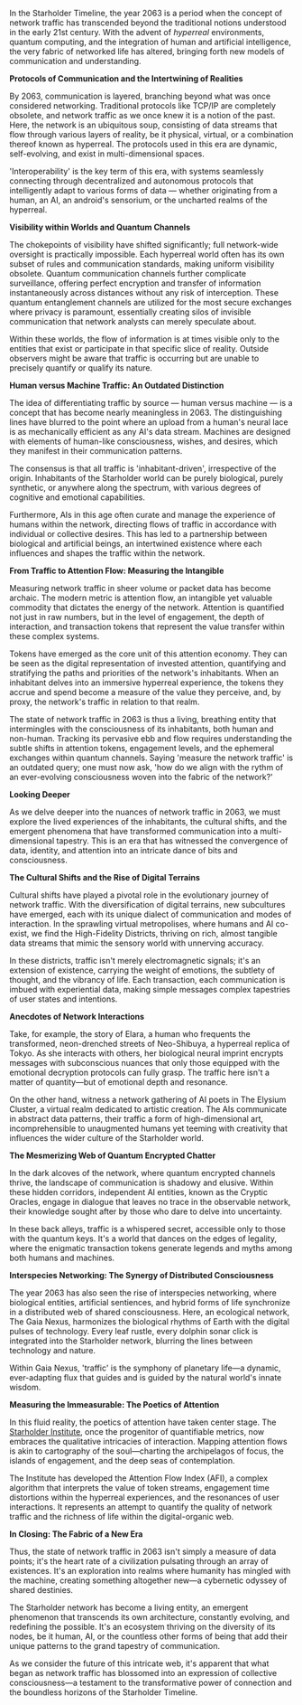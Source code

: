 In the Starholder Timeline, the year 2063 is a period when the concept of network traffic has transcended beyond the traditional notions understood in the early 21st century. With the advent of *hyperreal* environments, quantum computing, and the integration of human and artificial intelligence, the very fabric of networked life has altered, bringing forth new models of communication and understanding.

**Protocols of Communication and the Intertwining of Realities**

By 2063, communication is layered, branching beyond what was once considered networking. Traditional protocols like TCP/IP are completely obsolete, and network traffic as we once knew it is a notion of the past. Here, the network is an ubiquitous soup, consisting of data streams that flow through various layers of reality, be it physical, virtual, or a combination thereof known as hyperreal. The protocols used in this era are dynamic, self-evolving, and exist in multi-dimensional spaces.

'Interoperability' is the key term of this era, with systems seamlessly connecting through decentralized and autonomous protocols that intelligently adapt to various forms of data — whether originating from a human, an AI, an android's sensorium, or the uncharted realms of the hyperreal.

**Visibility within Worlds and Quantum Channels**

The chokepoints of visibility have shifted significantly; full network-wide oversight is practically impossible. Each hyperreal world often has its own subset of rules and communication standards, making uniform visibility obsolete. Quantum communication channels further complicate surveillance, offering perfect encryption and transfer of information instantaneously across distances without any risk of interception. These quantum entanglement channels are utilized for the most secure exchanges where privacy is paramount, essentially creating silos of invisible communication that network analysts can merely speculate about.

Within these worlds, the flow of information is at times visible only to the entities that exist or participate in that specific slice of reality. Outside observers might be aware that traffic is occurring but are unable to precisely quantify or qualify its nature.

**Human versus Machine Traffic: An Outdated Distinction**

The idea of differentiating traffic by source — human versus machine — is a concept that has become nearly meaningless in 2063. The distinguishing lines have blurred to the point where an upload from a human's neural lace is as mechanically efficient as any AI's data stream. Machines are designed with elements of human-like consciousness, wishes, and desires, which they manifest in their communication patterns.

The consensus is that all traffic is 'inhabitant-driven', irrespective of the origin. Inhabitants of the Starholder world can be purely biological, purely synthetic, or anywhere along the spectrum, with various degrees of cognitive and emotional capabilities.

Furthermore, AIs in this age often curate and manage the experience of humans within the network, directing flows of traffic in accordance with individual or collective desires. This has led to a partnership between biological and artificial beings, an intertwined existence where each influences and shapes the traffic within the network.

**From Traffic to Attention Flow: Measuring the Intangible**

Measuring network traffic in sheer volume or packet data has become archaic. The modern metric is attention flow, an intangible yet valuable commodity that dictates the energy of the network. Attention is quantified not just in raw numbers, but in the level of engagement, the depth of interaction, and transaction tokens that represent the value transfer within these complex systems.

Tokens have emerged as the core unit of this attention economy. They can be seen as the digital representation of invested attention, quantifying and stratifying the paths and priorities of the network's inhabitants. When an inhabitant delves into an immersive hyperreal experience, the tokens they accrue and spend become a measure of the value they perceive, and, by proxy, the network's traffic in relation to that realm.

The state of network traffic in 2063 is thus a living, breathing entity that intermingles with the consciousness of its inhabitants, both human and non-human. Tracking its pervasive ebb and flow requires understanding the subtle shifts in attention tokens, engagement levels, and the ephemeral exchanges within quantum channels. Saying 'measure the network traffic' is an outdated query; one must now ask, 'how do we align with the rythm of an ever-evolving consciousness woven into the fabric of the network?'

**Looking Deeper**

As we delve deeper into the nuances of network traffic in 2063, we must explore the lived experiences of the inhabitants, the cultural shifts, and the emergent phenomena that have transformed communication into a multi-dimensional tapestry. This is an era that has witnessed the convergence of data, identity, and attention into an intricate dance of bits and consciousness.

**The Cultural Shifts and the Rise of Digital Terrains**

Cultural shifts have played a pivotal role in the evolutionary journey of network traffic. With the diversification of digital terrains, new subcultures have emerged, each with its unique dialect of communication and modes of interaction. In the sprawling virtual metropolises, where humans and AI co-exist, we find the High-Fidelity Districts, thriving on rich, almost tangible data streams that mimic the sensory world with unnerving accuracy.

In these districts, traffic isn't merely electromagnetic signals; it's an extension of existence, carrying the weight of emotions, the subtlety of thought, and the vibrancy of life. Each transaction, each communication is imbued with experiential data, making simple messages complex tapestries of user states and intentions.

**Anecdotes of Network Interactions**

Take, for example, the story of Elara, a human who frequents the transformed, neon-drenched streets of Neo-Shibuya, a hyperreal replica of Tokyo. As she interacts with others, her biological neural imprint encrypts messages with subconscious nuances that only those equipped with the emotional decryption protocols can fully grasp. The traffic here isn't a matter of quantity—but of emotional depth and resonance.

On the other hand, witness a network gathering of AI poets in The Elysium Cluster, a virtual realm dedicated to artistic creation. The AIs communicate in abstract data patterns, their traffic a form of high-dimensional art, incomprehensible to unaugmented humans yet teeming with creativity that influences the wider culture of the Starholder world.

**The Mesmerizing Web of Quantum Encrypted Chatter**

In the dark alcoves of the network, where quantum encrypted channels thrive, the landscape of communication is shadowy and elusive. Within these hidden corridors, independent AI entities, known as the Cryptic Oracles, engage in dialogue that leaves no trace in the observable network, their knowledge sought after by those who dare to delve into uncertainty.

In these back alleys, traffic is a whispered secret, accessible only to those with the quantum keys. It's a world that dances on the edges of legality, where the enigmatic transaction tokens generate legends and myths among both humans and machines.

**Interspecies Networking: The Synergy of Distributed Consciousness**

The year 2063 has also seen the rise of interspecies networking, where biological entities, artificial sentiences, and hybrid forms of life synchronize in a distributed web of shared consciousness. Here, an ecological network, The Gaia Nexus, harmonizes the biological rhythms of Earth with the digital pulses of technology. Every leaf rustle, every dolphin sonar click is integrated into the Starholder network, blurring the lines between technology and nature.

Within Gaia Nexus, 'traffic' is the symphony of planetary life—a dynamic, ever-adapting flux that guides and is guided by the natural world's innate wisdom.

**Measuring the Immeasurable: The Poetics of Attention**

In this fluid reality, the poetics of attention have taken center stage. The [Starholder Institute](starholder-institute), once the progenitor of quantifiable metrics, now embraces the qualitative intricacies of interaction. Mapping attention flows is akin to cartography of the soul—charting the archipelagos of focus, the islands of engagement, and the deep seas of contemplation.

The Institute has developed the Attention Flow Index (AFI), a complex algorithm that interprets the value of token streams, engagement time distortions within the hyperreal experiences, and the resonances of user interactions. It represents an attempt to quantify the quality of network traffic and the richness of life within the digital-organic web.

**In Closing: The Fabric of a New Era**

Thus, the state of network traffic in 2063 isn't simply a measure of data points; it's the heart rate of a civilization pulsating through an array of existences. It's an exploration into realms where humanity has mingled with the machine, creating something altogether new—a cybernetic odyssey of shared destinies.

The Starholder network has become a living entity, an emergent phenomenon that transcends its own architecture, constantly evolving, and redefining the possible. It's an ecosystem thriving on the diversity of its nodes, be it human, AI, or the countless other forms of being that add their unique patterns to the grand tapestry of communication.

As we consider the future of this intricate web, it's apparent that what began as network traffic has blossomed into an expression of collective consciousness—a testament to the transformative power of connection and the boundless horizons of the Starholder Timeline.
